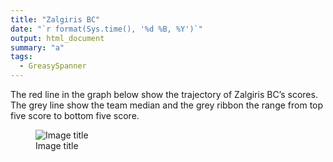 ```yaml
---
title: "Zalgiris BC"
date: "`r format(Sys.time(), '%d %B, %Y')`"
output: html_document
summary: "a"
tags:
  - GreasySpanner
---
```


The red line in the graph below show the trajectory of Zalgiris BC's scores. The grey line show the team median and the grey ribbon the range from top five score to bottom five score.

![Image title](ZalgirisBC.jpg)
